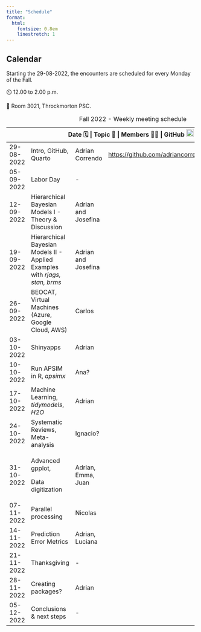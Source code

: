 ```yaml
---
title: "Schedule"
format:
  html:
    fontsize: 0.8em
    linestretch: 1
---
```


::: callout-caution
## Calendar

Starting the 29-08-2022, the encounters are scheduled for every Monday of the Fall.

⏲️ 12.00 to 2.00 p.m.

📍 Room 3021, Throckmorton PSC.
:::

+------------+-----------------------------------------------------------------------------+---------------------+-----------------------------------------------------------------+
| Date 🗓️  | Topic 🥕                                                                  | Members 🙋🏻          |  GitHub ![](images/github-brands.svg){width="20" height="20"} |
+============+=============================================================================+=====================+=================================================================+
| 29-08-2022 | Intro, GitHub, Quarto                                                       | Adrian Correndo     | <https://github.com/adriancorrendo/Stats_Hub_2022>              |
+------------+-----------------------------------------------------------------------------+---------------------+-----------------------------------------------------------------+
| 05-09-2022 | Labor Day                                                                   | \-                  |                                                                 |
+------------+-----------------------------------------------------------------------------+---------------------+-----------------------------------------------------------------+
| 12-09-2022 | Hierarchical Bayesian Models I - Theory & Discussion                        | Adrian and Josefina |                                                                 |
+------------+-----------------------------------------------------------------------------+---------------------+-----------------------------------------------------------------+
| 19-09-2022 | Hierarchical Bayesian Models II - Applied Examples with *rjags, stan, brms* | Adrian and Josefina |                                                                 |
+------------+-----------------------------------------------------------------------------+---------------------+-----------------------------------------------------------------+
| 26-09-2022 | BEOCAT, Virtual Machines (Azure, Google Cloud, AWS)                         | Carlos              |                                                                 |
+------------+-----------------------------------------------------------------------------+---------------------+-----------------------------------------------------------------+
| 03-10-2022 | Shinyapps                                                                   | Adrian              |                                                                 |
+------------+-----------------------------------------------------------------------------+---------------------+-----------------------------------------------------------------+
| 10-10-2022 | Run APSIM in R, *apsimx*                                                    | Ana?                |                                                                 |
+------------+-----------------------------------------------------------------------------+---------------------+-----------------------------------------------------------------+
| 17-10-2022 | Machine Learning, *tidymodels*, *H2O*                                       | Adrian              |                                                                 |
+------------+-----------------------------------------------------------------------------+---------------------+-----------------------------------------------------------------+
| 24-10-2022 | Systematic Reviews, Meta-analysis                                           | Ignacio?            |                                                                 |
+------------+-----------------------------------------------------------------------------+---------------------+-----------------------------------------------------------------+
| 31-10-2022 | Advanced gpplot,                                                            | Adrian, Emma, Juan  |                                                                 |
|            |                                                                             |                     |                                                                 |
|            | Data digitization                                                           |                     |                                                                 |
+------------+-----------------------------------------------------------------------------+---------------------+-----------------------------------------------------------------+
| 07-11-2022 | Parallel processing                                                         | Nicolas             |                                                                 |
+------------+-----------------------------------------------------------------------------+---------------------+-----------------------------------------------------------------+
| 14-11-2022 | Prediction Error Metrics                                                    | Adrian, Luciana     |                                                                 |
+------------+-----------------------------------------------------------------------------+---------------------+-----------------------------------------------------------------+
| 21-11-2022 | Thanksgiving                                                                | \-                  |                                                                 |
+------------+-----------------------------------------------------------------------------+---------------------+-----------------------------------------------------------------+
| 28-11-2022 | Creating packages?                                                          | Adrian              |                                                                 |
+------------+-----------------------------------------------------------------------------+---------------------+-----------------------------------------------------------------+
| 05-12-2022 | Conclusions & next steps                                                    | \-                  |                                                                 |
+------------+-----------------------------------------------------------------------------+---------------------+-----------------------------------------------------------------+

: Fall 2022 - Weekly meeting schedule
